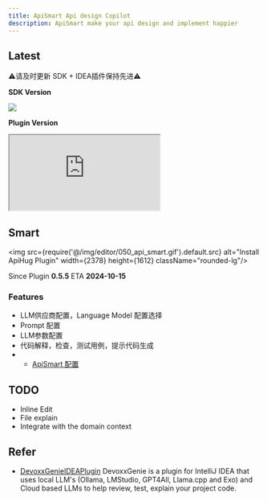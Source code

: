 ```yaml
---
title: ApiSmart Api design Copilot
description: ApiSmart make your api design and implement happier
---
```


## Latest

⚠️请及时更新 SDK + IDEA插件保持先进⚠️

**SDK Version**

<a target="_blank" href="https://search.maven.org/artifact/com.apihug/it-bom"><img
  src="https://img.shields.io/maven-central/v/com.apihug/it-bom.svg?label=Maven%20Central"/></a>

**Plugin Version**

<div>
  <iframe
    src="https://plugins.jetbrains.com/embeddable/install/23534"
    border="0"
    height={'48px'}
    allow="accelerometer; autoplay; clipboard-write; encrypted-media; gyroscope; picture-in-picture"
    allowFullScreen
  ></iframe>
</div>

## Smart

<img src={require('@/img/editor/050_api_smart.gif').default.src} alt="Install ApiHug Plugin" width={2378} height={1612}
     className="rounded-lg"/>

Since Plugin **0.5.5**   ETA  **2024-10-15**

### Features

- LLM供应商配置，Language Model 配置选择
- Prompt 配置
- LLM参数配置
- 代码解释，检查，测试用例，提示代码生成
- - [ApiSmart 配置](/zhCN-docs/copilot/001_settings)

## TODO

- Inline Edit
- File explain
- Integrate with the domain context


## Refer

- [DevoxxGenieIDEAPlugin](https://github.com/devoxx/DevoxxGenieIDEAPlugin) DevoxxGenie is a plugin for IntelliJ IDEA that uses local LLM's (Ollama, LMStudio, GPT4All, Llama.cpp and Exo) and Cloud based LLMs to help review, test, explain your project code.
